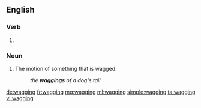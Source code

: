 ==English==

===Verb===
{{head|en}}

# {{present participle of|wag}}

===Noun===
{{en-noun}}

# The motion of something that is wagged.
#: ''the '''waggings''' of a dog's tail''

[[de:wagging]]
[[fr:wagging]]
[[mg:wagging]]
[[ml:wagging]]
[[simple:wagging]]
[[ta:wagging]]
[[vi:wagging]]